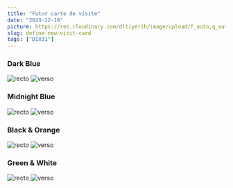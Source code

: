 ```yaml
---
title: "Futur carte de visite"
date: "2023-12-19"
picture: https://res.cloudinary.com/dltiyerih/image/upload/f_auto,q_auto/ucroi5idcaim0qvvzv6h
slug: define-new-visit-card
tags: ["DIX31"]
---
```


<h3>Dark Blue</h3>
<div className='flex items-center justify-center space-x-4'>
  <Image
    src='https://res.cloudinary.com/dltiyerih/image/upload/f_auto,q_auto/x1jn92mf4yzblegaxj64'
    alt='recto'
    width={400}
    height={400}
  />
  <Image
    src='https://res.cloudinary.com/dltiyerih/image/upload/f_auto,q_auto/ottbzh4dkdcj6tlbkzuf'
    alt='verso'
    width={400}
    height={400}
  />
</div>

<h3>Midnight Blue</h3>
<div className='flex items-center justify-center space-x-4'>
  <Image
    src='https://res.cloudinary.com/dltiyerih/image/upload/f_auto,q_auto/pym3bc9qfqf7z7nhwtdf'
    alt='recto'
    width={400}
    height={400}
  />
  <Image
    src='https://res.cloudinary.com/dltiyerih/image/upload/f_auto,q_auto/oqcwov7inlzlzahqb806'
    alt='verso'
    width={400}
    height={400}
  />
</div>

<h3>Black & Orange</h3>
<div className='flex items-center justify-center space-x-4'>
  <Image
    src='https://res.cloudinary.com/dltiyerih/image/upload/f_auto,q_auto/qjiaogr6uctp6dhubbhv'
    alt='recto'
    width={400}
    height={400}
  />
  <Image
    src='https://res.cloudinary.com/dltiyerih/image/upload/f_auto,q_auto/sxmava0zn9eekn5x4zkq'
    alt='verso'
    width={400}
    height={400}
  />
</div>

<h3>Green & White</h3>
<div className='flex items-center justify-center space-x-4'>
  <Image
    src='https://res.cloudinary.com/dltiyerih/image/upload/f_auto,q_auto/mwf5jl6aelrzcxp9pwrp'
    alt='recto'
    width={400}
    height={400}
  />
  <Image
    src='https://res.cloudinary.com/dltiyerih/image/upload/f_auto,q_auto/v4n8mqpdiozxxzayjqsu'
    alt='verso'
    width={400}
    height={400}
  />
</div>
